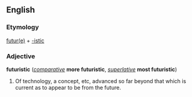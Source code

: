 ==English==
===Etymology===
[[future|futur(e)]] + [[-istic]]

===Adjective===
'''futuristic''' (''[[comparative]]'' '''more futuristic''', ''[[superlative]]'' '''most futuristic''')

#Of technology, a concept, etc, advanced so far beyond that which is current as to appear to be from the future.